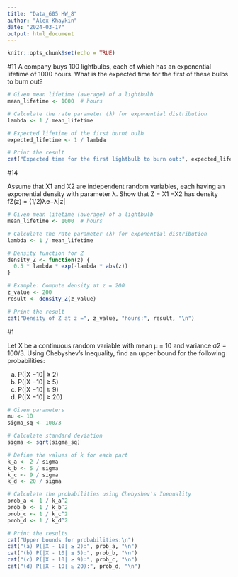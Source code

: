 ---
title: "Data_605 HW_8"
author: "Alex Khaykin"
date: "2024-03-17"
output: html_document
---

```{r setup, include=FALSE}
knitr::opts_chunk$set(echo = TRUE)
```


#11
 A company buys 100 lightbulbs, each of which has an exponential lifetime of
 1000 hours. What is the expected time for the first of these bulbs to burn
 out?

```{r}
# Given mean lifetime (average) of a lightbulb
mean_lifetime <- 1000  # hours

# Calculate the rate parameter (λ) for exponential distribution
lambda <- 1 / mean_lifetime

# Expected lifetime of the first burnt bulb
expected_lifetime <- 1 / lambda

# Print the result
cat("Expected time for the first lightbulb to burn out:", expected_lifetime, "hours\n")
```

#14

Assume that X1 and X2 are independent random variables, each having an
 exponential density with parameter λ. Show that Z = X1 −X2 has density
 fZ(z) = (1/2)λe−λ|z| 

```{r}
# Given mean lifetime (average) of a lightbulb
mean_lifetime <- 1000  # hours

# Calculate the rate parameter (λ) for exponential distribution
lambda <- 1 / mean_lifetime

# Density function for Z
density_Z <- function(z) {
  0.5 * lambda * exp(-lambda * abs(z))
}

# Example: Compute density at z = 200
z_value <- 200
result <- density_Z(z_value)

# Print the result
cat("Density of Z at z =", z_value, "hours:", result, "\n")
```
#1

Let X be a continuous random variable with mean µ = 10 and variance
 σ2 = 100/3. Using Chebyshev’s Inequality, find an upper bound for the
 following probabilities:

 (a) P(|X −10| ≥ 2)
 (b) P(|X −10| ≥ 5)
 (c) P(|X −10| ≥ 9)
 (d) P(|X −10| ≥ 20)


```{r}
# Given parameters
mu <- 10
sigma_sq <- 100/3

# Calculate standard deviation
sigma <- sqrt(sigma_sq)

# Define the values of k for each part
k_a <- 2 / sigma
k_b <- 5 / sigma
k_c <- 9 / sigma
k_d <- 20 / sigma

# Calculate the probabilities using Chebyshev's Inequality
prob_a <- 1 / k_a^2
prob_b <- 1 / k_b^2
prob_c <- 1 / k_c^2
prob_d <- 1 / k_d^2

# Print the results
cat("Upper bounds for probabilities:\n")
cat("(a) P(|X - 10| ≥ 2):", prob_a, "\n")
cat("(b) P(|X - 10| ≥ 5):", prob_b, "\n")
cat("(c) P(|X - 10| ≥ 9):", prob_c, "\n")
cat("(d) P(|X - 10| ≥ 20):", prob_d, "\n")
```


